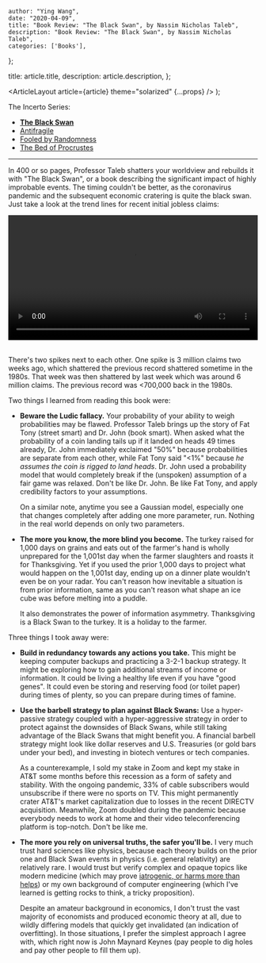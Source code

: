 
    author: "Ying Wang",
    date: "2020-04-09",
    title: "Book Review: "The Black Swan", by Nassim Nicholas Taleb",
    description: "Book Review: "The Black Swan", by Nassim Nicholas Taleb",
    categories: ['Books'],
};

  title: article.title,
  description: article.description,
};

  <ArticleLayout article={article} theme="solarized" {...props} />
);

The Incerto Series:

- [**The Black Swan**](/posts/2020/04/09/the_black_swan)
- [Antifragile](/posts/2020/05/06/antifragile)
- [Fooled by Randomness](/posts/2020/07/16/fooled_by_randomness)
- [The Bed of Procrustes](/posts/2020/07/17/the_bed_of_procrustes)

---

In 400 or so pages, Professor Taleb shatters your worldview and rebuilds it with
"The Black Swan", or a book describing the significant impact of highly
improbable events. The timing couldn't be better, as the coronavirus pandemic
and the subsequent economic cratering is quite the black swan. Just take a look
at the trend lines for recent initial jobless claims:

<!-- https://stackoverflow.com/a/26276254 -->

<video style="width: 100%; width: -moz-available; width: -webkit-fill-available; width: fill-available; max-width: 100%;" controls>
    <source src="/video/posts/2020/04/09/the_black_swan.mp4" type="video/mp4">
    Your browser does not support HTML5 video.
</video>
<br/>
<br/>

There's two spikes next to each other. One spike is 3 million claims two weeks
ago, which shattered the previous record shattered sometime in the 1980s. That
week was then shattered by last week which was around 6 million claims. The
previous record was <700,000 back in the 1980s.

Two things I learned from reading this book were:

- **Beware the Ludic fallacy.** Your probability of your ability to weigh
  probabilities may be flawed. Professor Taleb brings up the story of Fat Tony
  (street smart) and Dr. John (book smart). When asked what the probability of a
  coin landing tails up if it landed on heads 49 times already, Dr. John
  immediately exclaimed "50%" because probabilities are separate from each
  other, while Fat Tony said "<1%" because _he assumes the coin is rigged to
  land heads_. Dr. John used a probability model that would completely break if
  the (unspoken) assumption of a fair game was relaxed. Don't be like Dr. John.
  Be like Fat Tony, and apply credibility factors to your assumptions.

  On a similar note, anytime you see a Gaussian model, especially one that
  changes completely after adding one more parameter, run. Nothing in the real
  world depends on only two parameters.

- **The more you know, the more blind you become.** The turkey raised for 1,000
  days on grains and eats out of the farmer's hand is wholly unprepared for the
  1,001st day when the farmer slaughters and roasts it for Thanksgiving. Yet if
  you used the prior 1,000 days to project what would happen on the 1,001st day,
  ending up on a dinner plate wouldn't even be on your radar. You can't reason
  how inevitable a situation is from prior information, same as you can't reason
  what shape an ice cube was before melting into a puddle.

  It also demonstrates the power of information asymmetry. Thanksgiving is a
  Black Swan to the turkey. It is a holiday to the farmer.

Three things I took away were:

- **Build in redundancy towards any actions you take.** This might be keeping
  computer backups and practicing a 3-2-1 backup strategy. It might be exploring
  how to gain additional streams of income or information. It could be living a
  healthy life even if you have "good genes". It could even be storing and
  reserving food (or toilet paper) during times of plenty, so you can prepare
  during times of famine.

- **Use the barbell strategy to plan against Black Swans:** Use a
  hyper-passive strategy coupled with a hyper-aggressive strategy in order to
  protect against the downsides of Black Swans, while still taking advantage of
  the Black Swans that might benefit you. A financial barbell strategy might
  look like dollar reserves and U.S. Treasuries (or gold bars under your bed),
  and investing in biotech ventures or tech companies.

  As a counterexample, I sold my stake in Zoom and kept my stake in AT&T some
  months before this recession as a form of safety and stability. With the
  ongoing pandemic, 33% of cable subscribers would unsubscribe if there were no
  sports on TV. This might permanently crater AT&T's market capitalization due
  to losses in the recent DIRECTV acquisition. Meanwhile, Zoom doubled during
  the pandemic because everybody needs to work at home and their video
  teleconferencing platform is top-notch. Don't be like me.

- **The more you rely on universal truths, the safer you'll be.** I very much
  trust hard sciences like physics, because each theory builds on the prior one
  and Black Swan events in physics (i.e. general relativity) are relatively
  rare. I would trust but verify complex and opaque topics like modern medicine
  (which may prove [iatrogenic, or harms more than
  helps](https://en.wikipedia.org/wiki/Iatrogenesis)) or my own background of
  computer engineering (which I've learned is getting rocks to think, a tricky
  proposition).

  Despite an amateur background in economics, I don't trust the vast majority of
  economists and produced economic theory at all, due to wildly differing models
  that quickly get invalidated (an indication of overfitting). In those
  situations, I prefer the simplest approach I agree with, which right now is
  John Maynard Keynes (pay people to dig holes and pay other people to fill them
  up).
